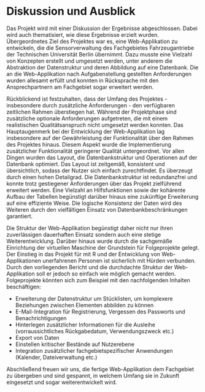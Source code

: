 # Diskussion und Ausblick {#discussion}

Das Projekt wird mit einer Diskussion der Ergebnisse abgeschlossen. Dabei wird auch thematisiert, wie diese Ergebnisse erzielt wurden.
Übergeordnetes Ziel des Projektes war es, eine Web-Applikation zu entwickeln, die die Sensorverwaltung des Fachgebietes Fahrzeugantriebe der Technischen Universität Berlin übernimmt. Dazu musste eine Vielzahl von Konzepten erstellt und umgesetzt werden, unter anderem die Abstraktion der Datenstruktur und deren Abbildung auf eine Datenbank. Die an die Web-Applikation nach Aufgabenstellung gestellten Anforderungen wurden allesamt erfüllt und konnten in Rücksprache mit den Ansprechpartnern am Fachgebiet sogar erweitert werden. 

Rückblickend ist festzuhalten, dass der Umfang des Projektes - insbesondere durch zusätzliche Anforderungen - den verfügbaren zeitlichen Rahmen überstiegen hat. Während der Projektphase sind zusätzliche optionale Anforderungen aufgetreten, die mit einem realistischen Qualitätsanspruch nicht umgesetzt werden konnten. Das Hauptaugenmerk bei der Entwicklung der Web-Applikation lag insbesondere auf der Gewährleistung der Funktionalität über den Rahmen des Projektes hinaus. Diesem Aspekt wurde die Implementierung zusätzlicher Funktionalität geringerer Qualität untergeordnet. Vor allen Dingen wurden das Layout, die Datenbankstruktur und Operationen auf der Datenbank optimiert. Das Layout ist zeitgemäß, konsistent und übersichtlich, sodass der Nutzer sich einfach zurechtfindet. Es überzeugt durch einen hohen Detailgrad. Die Datenbankstruktur ist redundanzfrei und konnte trotz gestiegener Anforderungen über das Projekt zielführend erweitert werden. Eine Vielzahl an Hilfsfunktionen sowie der kohärente Aufbau der Tabellen begünstigt darüber hinaus eine zukünftige Erweiterung auf eine effiziente Weise. Die logische Konsistenz der Daten wird des Weiteren durch den vielfältigen Einsatz von Datenbankbeschränkungen garantiert.

Die Struktur der Web-Applikation begünstigt daher nicht nur ihren zuverlässigen dauerhaften Einsatz sondern auch eine stetige Weiterentwicklung. Darüber hinaus wurde durch die sachgemäße Einrichtung der virtuellen Maschine der Grundstein für Folgeprojekte gelegt. Der Einstieg in das Projekt für mit R und der Entwicklung von Web-Applikationen unerfahrenen Personen ist sicherlich mit Hürden verbunden. Durch den vorliegenden Bericht und die durchdachte Struktur der Web-Applikation soll er jedoch so einfach wie möglich gemacht werden. Folgeprojekte könnten sich zum Beispiel mit den nachfolgenden Inhalten beschäftigen:

* Erweiterung der Datenstruktur um Stücklisten, um komplexere Beziehungen zwischen Elementen abbilden zu können
* E-Mail-Integration für Registrierung, Vergessen des Passworts und Benachrichtigungen
* Hinterlegen zusätzlicher Informationen für die Ausleihe (vorraussichtliches Rückgabedatum, Verwendungszweck etc.)
* Export von Daten
* Einstellen kritischer Bestände auf Nutzerebene
* Integration zusätzlicher fachgebietspezifischer Anwendungen (Kalender, Dateiverwaltung etc.)

Abschließend freuen wir uns, die fertige Web-Applikation dem Fachgebiet zu übergeben und sind gespannt, in welchem Umfang sie in Zukunft eingesetzt und sogar weiterentwickelt wird.